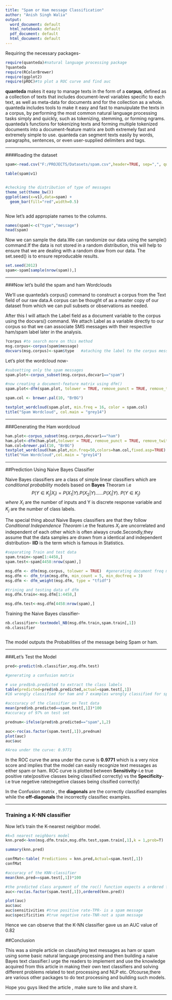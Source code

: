 ```yaml
---
title: "Spam or Ham message Classification"
author: "Anish Singh Walia"
output:
  word_document: default
  html_notebook: default
  pdf_document: default
  html_document: default
---
```



Requiring the necessary packages-
```r

require(quanteda)#natural language processing package
?quanteda 
require(RColorBrewer)
require(ggplot2)
require(pROC)#to plot a ROC curve and find auc


```

__quanteda__ makes it easy to manage texts in the form of a __corpus__, defined as a collection of texts that includes document-level variables specific to each text, as well as meta-data for documents and for the collection as a whole. quanteda includes tools to make it easy and fast to manuipulate the texts in a corpus, by performing the most common natural language processing tasks simply and quickly, such as tokenizing, stemming, or forming ngrams. quanteda’s functions for tokenizing texts and forming multiple tokenized documents into a document-feature matrix are both extremely fast and extremely simple to use. quanteda can segment texts easily by words, paragraphs, sentences, or even user-supplied delimiters and tags.

--------------


####loading the dataset


```r
spam<-read.csv("F:/PROJECTS/Datasets/spam.csv",header=TRUE, sep=",", quote='\"\"', stringsAsFactors=FALSE)

table(spam$v1)


#checking the distribution of type of messages
theme_set(theme_bw())
ggplot(aes(x=v1),data=spam) +
  geom_bar(fill="red",width=0.5)



```

Now let's add appropiate names to the columns.


```r
names(spam)<-c("type","message")
head(spam)


```

Now we can sample the data.We can randomize our data using the sample() command.If the data is not stored in a random distribution, this will help to ensure that we are dealing with a random draw from our data. The set.seed() is to ensure reproducable results.

```r
set.seed(2012)
spam<-spam[sample(nrow(spam)),]

```


------------------


###Now let's build the spam and ham Wordclouds

We'll use quanteda's corpus() command to construct a corpus from the Text field of our raw data.A corpus can be thought of as a master copy of our dataset from which we can pull subsets or observations as needed.

After this I will attach the Label field as a document variable to the corpus using the docvars() command. We attach Label as a variable directly to our corpus so that we can associate SMS messages with their respective ham/spam label later in the analysis.

```r

?corpus #to search more on this method
msg.corpus<-corpus(spam$message)
docvars(msg.corpus)<-spam$type   #ataching the label to the corpus message text

```

Let's plot the wordcloud now-

```r
#subsetting only the spam messages
spam.plot<-corpus_subset(msg.corpus,docvar1=="spam")

#now creating a document-feature matrix using dfm()
spam.plot<-dfm(spam.plot, tolower = TRUE, remove_punct = TRUE, remove_twitter = TRUE, remove_numbers = TRUE, remove=stopwords("SMART"))

spam.col <- brewer.pal(10, "BrBG")  

textplot_wordcloud(spam.plot, min.freq = 16, color = spam.col)  
title("Spam Wordcloud", col.main = "grey14")

```



------------


###Generating the Ham wordcloud

```r
ham.plot<-corpus_subset(msg.corpus,docvar1=="ham")
ham.plot<-dfm(ham.plot,tolower = TRUE, remove_punct = TRUE, remove_twitter = TRUE, remove_numbers = TRUE,remove=c("gt", "lt", stopwords("SMART")))
ham.col=brewer.pal(10, "BrBG")  
textplot_wordcloud(ham.plot,min.freq=50,colors=ham.col,fixed.asp=TRUE)
title("Ham Wordcloud",col.main = "grey14")

```

-------------


##Prediction Using Naive Bayes Classifier

Naive Bayes classifiers are a class of simple linear classifiers which  are *conditional probability* models based on __Bayes__ Theoram i.e 
$$P(Y \in K_j | X_i) = P(X_1|Y).P(X_2|Y)......P(X_i|Y) . \ P(Y \in K_j)$$ 
$where \  X_i \ \text{are the number of inputs and Y is discrete response variable and } K_j \ \text{are the number of class labels}$.

The special thing about Naive Bayes classifiers are that they follow _Conditional Independence Theoram_ i.e the features $X_i$ are uncorrelated and independent of each other which is often always crude.Secondly,they assume that the data samples are drawn from a identical and independent distribution- __IID__ is the term which is famous in Statistics.


```r
#separating Train and test data
spam.train<-spam[1:4458,]
spam.test<-spam[4458:nrow(spam),]

msg.dfm <- dfm(msg.corpus, tolower = TRUE)  #generating document freq matrix
msg.dfm <- dfm_trim(msg.dfm, min_count = 5, min_docfreq = 3)  
msg.dfm <- dfm_weight(msg.dfm, type = "tfidf") 

#trining and testing data of dfm 
msg.dfm.train<-msg.dfm[1:4458,]

msg.dfm.test<-msg.dfm[4458:nrow(spam),]


```

Training the Naive Bayes classifier-

```r

nb.classifier<-textmodel_NB(msg.dfm.train,spam.train[,1])
nb.classifier



```

The model outputs the Probabilities of the message being Spam or ham.


------------

###Let's Test the Model 

```r

pred<-predict(nb.classifier,msg.dfm.test)

#generating a confusion matrix

# use pred$nb.predicted to extract the class labels
table(predicted=pred$nb.predicted,actual=spam.test[,1])
#16 wrongly classified for ham and 7 examples wrongly classified for spam

#acccuracy of the classifier on Test data
mean(pred$nb.predicted==spam.test[,1])*100
#accuracy of 97% on test set

prednum<-ifelse(pred$nb.predicted=="spam",1,2)

auc<-roc(as.factor(spam.test[,1]),prednum)
plot(auc)
auc$auc

#Area under the curve: 0.9771
```
In the ROC curve the area under the curve is __0.9771__ which is a very nice score and implies that the model can easily recognize text messages as either spam or ham.
ROC curve is plotted between __Sensitivity__-i.e true positive rate(positive classes being classified correctly) vs the __Specificity__-i.e true negetive rate(negetive classes being clssified correctly)

In the Confusion matrix , the __diagonals__ are the correctly classified examples while the __off-diagonals__ the incorrectly classifiec examples.



------------------------------



### Training a K-NN classifier



Now let's train the K-nearest neighbor model.

```r



#k=5 nearest neighbors model
knn.pred<-knn(msg.dfm.train,msg.dfm.test,spam.train[,1],k = 1,prob=T)

summary(knn.pred)

confMat<-table( Predictions = knn.pred,Actual=spam.test[,1])
confMat

#accuracy of the KNN-classifier
mean(knn.pred==spam.test[,1])*100

#the predicted class argument of the roc() function expects a ordered factor
auc<-roc(as.factor(spam.test[,1]),ordered(knn.pred))

plot(auc)
auc$auc
auc$sensitivities #true positive rate-TPR- is a spam message
auc$specificities #true negetive rate-TNR-not a spam message


```


Hence we can observe that the K-NN classifier gave us an AUC value of 0.82




##Conclusion


This was a simple article on classifying text messages as ham or spam using some basic natural language processing and then building a naive Bayes text classifier.I urge the readers to implement and use the knowledge acquired from this article in making their own text classifiers and solving different problems related to text processing and NLP etc.
Ofcourse,there are various other packages to do text processing and building such models.

Hope you guys liked the article , make sure to like and share it.



-------------------------------------------------------------------------




